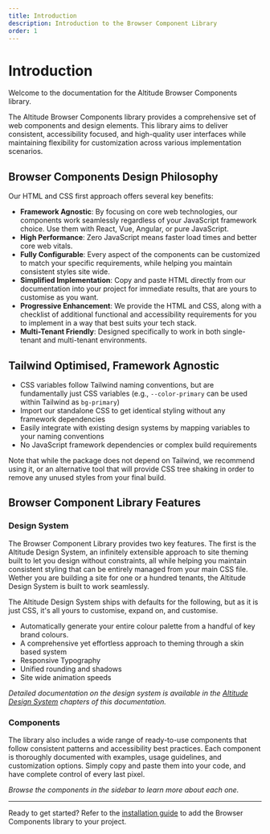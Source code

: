 ```yaml
---
title: Introduction
description: Introduction to the Browser Component Library
order: 1
---
```


# Introduction

Welcome to the documentation for the Altitude Browser Components library.

The Altitude Browser Components library provides a comprehensive set of web components and design elements. This library aims to deliver consistent, accessibility focused, and high-quality user interfaces while maintaining flexibility for customization across various implementation scenarios.

## Browser Components Design Philosophy

Our HTML and CSS first approach offers several key benefits:

- **Framework Agnostic**: By focusing on core web technologies, our components work seamlessly regardless of your JavaScript framework choice. Use them with React, Vue, Angular, or pure JavaScript.
- **High Performance**: Zero JavaScript means faster load times and better core web vitals.
- **Fully Configurable**: Every aspect of the components can be customized to match your specific requirements, while helping you maintain consistent styles site wide.
- **Simplified Implementation**: Copy and paste HTML directly from our documentation into your project for immediate results, that are yours to customise as you want.
- **Progressive Enhancement**: We provide the HTML and CSS, along with a checklist of additional functional and accessibility requirements for you to implement in a way that best suits your tech stack.
- **Multi-Tenant Friendly**: Designed specifically to work in both single-tenant and multi-tenant environments.

## Tailwind Optimised, Framework Agnostic

- CSS variables follow Tailwind naming conventions, but are fundamentally just CSS variables (e.g., `--color-primary` can be used within Tailwind as `bg-primary`)
- Import our standalone CSS to get identical styling without any framework dependencies
- Easily integrate with existing design systems by mapping variables to your naming conventions
- No JavaScript framework dependencies or complex build requirements

Note that while the package does not depend on Tailwind, we recommend using it, or an alternative tool that will provide CSS tree shaking in order to remove any unused styles from your final build.

## Browser Component Library Features

### Design System

The Browser Component Library provides two key features. The first is the Altitude Design System, an infinitely extensible approach to site theming built to let you design without constraints, all while helping you maintain consistent styling that can be entirely managed from your main CSS file. Wether you are building a site for one or a hundred tenants, the Altitude Design System is built to work seamlessly.

The Altitude Design System ships with defaults for the following, but as it is just CSS, it's all yours to customise, expand on, and customise.

- Automatically generate your entire colour palette from a handful of key brand colours.
- A comprehensive yet effortless approach to theming through a skin based system
- Responsive Typography
- Unified rounding and shadows
- Site wide animation speeds

_Detailed documentation on the design system is available in the [Altitude Design System](/design/principles/) chapters of this documentation._

### Components

The library also includes a wide range of ready-to-use components that follow consistent patterns and accessibility best practices. Each component is thoroughly documented with examples, usage guidelines, and customization options. Simply copy and paste them into your code, and have complete control of every last pixel.

_Browse the components in the sidebar to learn more about each one._

---

Ready to get started? Refer to the [installation guide](/docs/browser-components/v0.2.0/setup/installation) to add the Browser Components library to your project.

